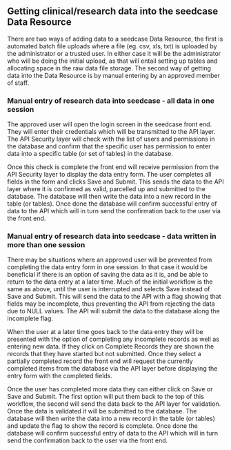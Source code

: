 ## Getting clinical/research data into the seedcase Data Resource

There are two ways of adding data to a seedcase Data Resource, the
first is automated batch file uploads where a file (eg. csv, xls, txt)
is uploaded by the administrator or a trusted user. In either case it
will be the administrator who will be doing the initial upload, as that
will entail setting up tables and allocating space in the raw data file
storage. The second way of getting data into the Data Resource is by manual
entering by an approved member of staff.

### Manual entry of research data into seedcase - all data in one session

The approved user will open the login screen in the seedcase front end.
They will enter their credentials which will be transmitted to the API
layer. The API Security layer will check with the list of users and
permissions in the database and confirm that the specific user has
permission to enter data into a specific table (or set of tables) in the
database.

Once this check is complete the front end will receive permission from
the API Security layer to display the data entry form. The user
completes all fields in the form and clicks Save and Submit. This sends
the data to the API layer where it is confirmed as valid, parcelled up
and submitted to the database. The database will then write the data
into a new record in the table (or tables). Once done the database will
confirm successful entry of data to the API which will in turn send the
confirmation back to the user via the front end.

### Manual entry of research data into seedcase - data written in more than one session

There may be situations where an approved user will be prevented from
completing the data entry form in one session. In that case it would be
beneficial if there is an option of saving the data as it is, and be
able to return to the data entry at a later time. Much of the initial
workflow is the same as above, until the user is interrupted and selects
Save instead of Save and Submit. This will send the data to the API with
a flag showing that fields may be incomplete, thus preventing the API
from rejecting the data due to NULL values. The API will submit the data
to the database along the incomplete flag.

When the user at a later time goes back to the data entry they will be
presented with the option of completing any incomplete records as well
as entering new data. If they click on Complete Records they are shown
the records that they have started but not submitted. Once they select a
partially completed record the front end will request the currently
completed items from the database via the API layer before displaying
the entry form with the completed fields.

Once the user has completed more data they can either click on Save or
Save and Submit. The first option will put them back to the top of this
workflow, the second will send the data back to the API layer for
validation. Once the data is validated it will be submitted to the
database. The database will then write the data into a new record in the
table (or tables) and update the flag to show the record is complete.
Once done the database will confirm successful entry of data to the API
which will in turn send the confirmation back to the user via the front
end.

